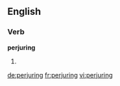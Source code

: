 ==English==

===Verb===
'''perjuring'''

# {{present participle of|[[perjure]]}}

[[de:perjuring]]
[[fr:perjuring]]
[[vi:perjuring]]